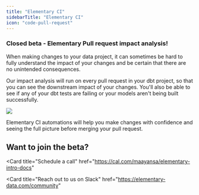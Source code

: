 ```yaml
---
title: "Elementary CI"
sidebarTitle: "Elementary CI"
icon: "code-pull-request"
---
```


<Snippet file="cloud/cloud-feature-tag.mdx" />

### Closed beta - Elementary Pull request impact analysis!

When making changes to your data project, it can sometimes be hard to fully understand the impact of your changes and be certain that there are no unintended consequences.

Our impact analysis will run on every pull request in your dbt project, so that you can see the downstream impact of your changes.
You'll also be able to see if any of your dbt tests are failing or your models aren't being built successfully.

<img src="/pics/cloud/pr_impact_example.png" />

Elementary CI automations will help you make changes with confidence and seeing the full picture before merging your pull request.

## Want to join the beta?

<Card
  title="Schedule a call"
  href="https://cal.com/maayansa/elementary-intro-docs"
></Card>
<Card
  title="Reach out to us on Slack"
  href="https://elementary-data.com/community"
></Card>
